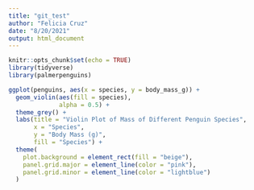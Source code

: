 ```yaml
---
title: "git_test"
author: "Felicia Cruz"
date: "8/20/2021"
output: html_document
---
```


```r
knitr::opts_chunk$set(echo = TRUE)
library(tidyverse)
library(palmerpenguins)
```

```r
ggplot(penguins, aes(x = species, y = body_mass_g)) +
  geom_violin(aes(fill = species),
              alpha = 0.5) + 
  theme_grey() +
  labs(title = "Violin Plot of Mass of Different Penguin Species", 
       x = "Species", 
       y = "Body Mass (g)", 
       fill = "Species") +
  theme(
    plot.background = element_rect(fill = "beige"),
    panel.grid.major = element_line(color = "pink"),
    panel.grid.minor = element_line(color = "lightblue")
  )

```

